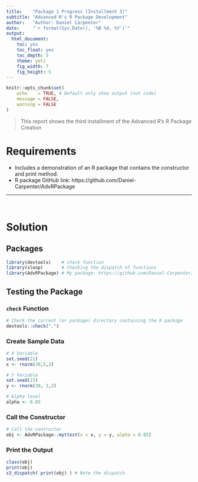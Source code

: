 ```yaml
---
title:    "Package 1 Progress (Installment 3)"
subtitle: "Advanced R's R Package Development"
author:   "Author: Daniel Carpenter"
date:     "`r format(Sys.Date(), '%B %d, %Y')`"
output: 
  html_document: 
    toc: yes
    toc_float: yes
    toc_depth: 3
    theme: yeti
    fig_width: 7
    fig_height: 5
---
```


```r
knitr::opts_chunk$set(
	echo    = TRUE, # Default only show output (not code)
	message = FALSE,
	warning = FALSE
)
```

> This report shows the third installment of the Advanced R's R Package Creation

# Requirements

- Includes a demonstration of an R package that contains the constructor and print method.
- R package GitHub link: https://github.com/Daniel-Carpenter/AdvRPackage


---

<br>

# Solution

## Packages
```r
library(devtools)    # check function
library(sloop)       # Checking the dispatch of functions
library(AdvRPackage) # My package: https://github.com/Daniel-Carpenter/AdvRPackage
```

## Testing the Package

### `check` Function
```r
# Check the current (or package) directory containing the R package
devtools::check(".") 
```


### Create Sample Data
```r
# X Variable
set.seed(21)
x <- rnorm(30,5,2)

# Y Variable
set.seed(23)
y <- rnorm(30, 3,2)

# Alpha level
alpha <- 0.05
```


### Call the Constructor
```r
# Call the contructor
obj <- AdvRPackage::myttest(x = x, y = y, alpha = 0.05)
```


### Print the Output
```r
class(obj)
print(obj)
s3_dispatch( print(obj) ) # Note the dispatch
```

